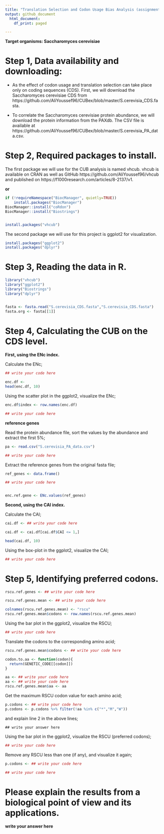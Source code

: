 ---
title: "Translation Selection and Codon Usage Bias Analysis (assignment)"
output: github_document
  html_document:
    df_print: paged

---



**Target organisms: Saccharomyces cerevisiae**

# Step 1, Data availability and downloading:

- As the effect of codon usage and translation selection can take place only on coding sequences (CDS).
First, we will download the Saccharomyces cerevisiae CDS from https://github.com/AliYoussef96/CUBex/blob/master/S.cerevisia_CDS.fasta.

- To correlate the Saccharomyces cerevisiae protein abundance, we will download the protein information from the PAXdb. The CSV file is available at https://github.com/AliYoussef96/CUBex/blob/master/S.cerevisia_PA_data.csv.

# Step 2, Required packages to install.

The first package we will use for the CUB analysis is named vhcub.  vhcub is available on CRAN as well as GitHub https://github.com/AliYoussef96/vhcub and published on https://f1000research.com/articles/8-2137/v1.

**or**

```{r eval=F}
if (!requireNamespace("BiocManager", quietly=TRUE))
    install.packages("BiocManager")
BiocManager::install("coRdon")
BiocManager::install("Biostrings")


install.packages("vhcub")

```


The second package we will use for this project is ggplot2 for visualization.

```{r eval=F}
install.packages("ggplot2")
install.packages("dplyr")
```

# Step 3, Reading the data in R.

```{r}
library("vhcub")
library("ggplot2")
library("Biostrings")
library("dplyr")


fasta <- fasta.read("S.cerevisia_CDS.fasta","S.cerevisia_CDS.fasta")
fasta.org <- fasta[[1]]
```

# Step 4, Calculating the CUB on the CDS level.

**First, using the ENc index.**

Calculate the ENc;

```{r}
## write your code here

enc.df <- 
head(enc.df, 10)

```

Using the scatter plot in the ggplot2, visualize the ENc;

```{r}
enc.df$index <- row.names(enc.df)

## write your code here
```

**reference genes**

Read the protein abundance file, sort the values by the abundance and extract the first 5%;

```{r}
pa <- read.csv("S.cerevisia_PA_data.csv")

## write your code here
```

Extract the reference genes from the original fasta file;

```{r}
ref_genes <- data.frame()

## write your code here


enc.ref.gene <- ENc.values(ref_genes)
```


**Second, using the CAI index.**

Calculate the CAI;

```{r}

cai.df <- ## write your code here

cai.df <- cai.df[cai.df$CAI <= 1,]

head(cai.df, 10)
```

Using the box-plot in the ggplot2, visualize the CAI;


```{r}
## write your code here

```


# Step 5, Identifying preferred codons.

```{r}
rscu.ref.genes <- ## write your code here

rscu.ref.genes.mean <- ## write your code here

colnames(rscu.ref.genes.mean) <- "rscu"
rscu.ref.genes.mean$codons <- row.names(rscu.ref.genes.mean)
```

Using the bar plot in the ggplot2, visualize the RSCU;


```{r}
## write your code here
```

Translate the codons to the corresponding amino acid;

```{r}
rscu.ref.genes.mean$codons <- ## write your code here

codon.to.aa <- function(codon){
  return(GENETIC_CODE[[codon]])
}

aa <- ## write your code here
aa <- ## write your code here
rscu.ref.genes.mean$aa <- aa
```

Get the maximum RSCU codon value for each amino acid;


```{r}

p.codons <- ## write your code here
p.codons <- p.codons %>% filter(!aa %in% c("*","M","W"))

```

and explain line 2 in the above lines;

```
## write your answer here

```

Using the bar plot in the ggplot2, visualize the RSCU (preferred codons);


```{r}

## write your code here

```


Remove any RSCU less than one (if any), and visualize it again;

```{r}

p.codons <- ## write your code here

## write your code here

```

# Please explain the results from a biological point of view and its applications.

**write your answer here**

